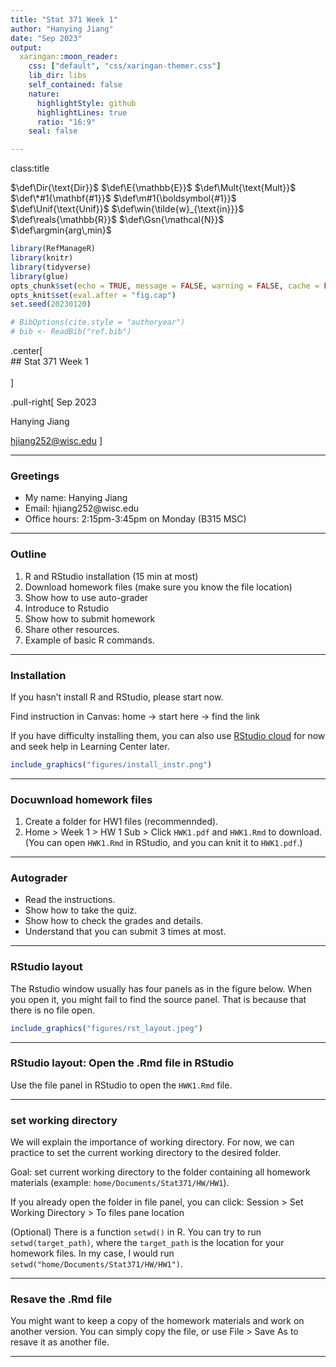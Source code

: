 ```yaml
---
title: "Stat 371 Week 1"
author: "Hanying Jiang"
date: "Sep 2023"
output:
  xaringan::moon_reader:
    css: ["default", "css/xaringan-themer.css"]
    lib_dir: libs
    self_contained: false
    nature:
      highlightStyle: github
      highlightLines: true
      ratio: "16:9"
    seal: false

---
```


class:title


$\def\Dir{\text{Dir}}$
$\def\E{\mathbb{E}}$
$\def\Mult{\text{Mult}}$
$\def\*#1{\mathbf{#1}}$
$\def\m#1{\boldsymbol{#1}}$
$\def\Unif{\text{Unif}}$
$\def\win{\tilde{w}_{\text{in}}}$
$\def\reals{\mathbb{R}}$
$\def\Gsn{\mathcal{N}}$
$\def\argmin{arg\,min}$
$\newcommand{\wout}{\tilde w_{\text{out}}}$
$\newcommand{\vec}{\textit}$

```r
library(RefManageR)
library(knitr)
library(tidyverse)
library(glue)
opts_chunk$set(echo = TRUE, message = FALSE, warning = FALSE, cache = FALSE, dpi = 200, fig.align = "center", fig.width = 6, fig.height = 3, eval = TRUE)
opts_knit$set(eval.after = "fig.cap")
set.seed(20230120)

# BibOptions(cite.style = "authoryear")
# bib <- ReadBib("ref.bib")
```


.center[
<br/>
## Stat 371 Week 1
<br/>
<br/>
]

.pull-right[
Sep 2023

Hanying Jiang


[hjiang252@wisc.edu](hjiang252@wisc.edu)
]

---

### Greetings

* My name: Hanying Jiang
* Email: hjiang252@wisc.edu
* Office hours: 2:15pm-3:45pm on Monday (B315 MSC)

---

### Outline

1. R and RStudio installation (15 min at most)
2. Download homework files (make sure you know the file location)
3. Show how to use auto-grader
4. Introduce to Rstudio
5. Show how to submit homework
6. Share other resources.
7. Example of basic R commands.

---

### Installation

<!--  start install -->
<!--  if unable to, use Rstudio cloud now and seek help from SLC later -->

If you hasn't install R and RStudio, please start now.

Find instruction in Canvas: home -> start here -> find the link

If you have difficulty installing them, you can also use [RStudio cloud](https://login.rstudio.cloud/) for now and seek help in Learning Center later.

```r
include_graphics("figures/install_instr.png")
```


---

### Docuwnload homework files

1. Create a folder for HW1 files (recommennded).
2. Home > Week 1 > HW 1 Sub > Click `HWK1.pdf` and `HWK1.Rmd` to download. (You can open `HWK1.Rmd` in RStudio, and you can knit it to `HWK1.pdf`.)

---

### Autograder

* Read the instructions.
* Show how to take the quiz.
* Show how to check the grades and details.
* Understand that you can submit 3 times at most.

---


### RStudio layout

The Rstudio window usually has four panels as in the figure below. When you open it, you might fail to find the source panel. That is because that there is no file open.

```r
include_graphics("figures/rst_layout.jpeg")
```

---

### RStudio layout: Open the .Rmd file in RStudio

Use the file panel in RStudio to open the `HWK1.Rmd` file.

---

### set working directory

We will explain the importance of working directory. For now, we can practice to set the current working directory to the desired folder.

Goal: set current working directory to the folder containing all homework materials (example: `home/Documents/Stat371/HW/HW1`).

If you already open the folder in file panel, you can click: Session > Set Working Directory > To files pane location

(Optional) There is a function `setwd()` in R. You can try to run `setwd(target_path)`, where the `target_path` is the location for your homework files. In my case, I would run `setwd("home/Documents/Stat371/HW/HW1")`.

---

### Resave the .Rmd file

You might want to keep a copy of the homework materials and work on another version. You can simply copy the file, or use File > Save As to resave it as another file.

---

